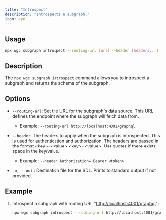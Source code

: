 ```yaml
---
title: "Introspect"
description: "Introspects a subgraph."
icon: eye
---
```


## Usage

```bash
npx wgc subgraph introspect --routing-url [url] --header [headers...]
```

## Description

The `npx wgc subgraph introspect` command allows you to introspect a subgraph and returns the schema of the subgraph.

## **Options**

* `--routing-url`: Set the URL for the subgraph's data source. This URL defines the endpoint where the subgraph will fetch data from.

  * Example: `--routing-url http://localhost:4001/graphql`

* `--header`: The headers to apply when the subgraph is introspected. This is used for authentication and authorization. The headers are passed in the format \<key>=\<value> \<key>=\<value>. Use quotes if there exists space in the key/value.

  * Example: `--header Authorization='Bearer <token>'`

* `-o, --out` : Destination file for the SDL. Prints to standard output if not provided.

## **Example**

1. Introspect a subgraph with routing URL "[http://localhost:4001/graphql](http://localhost:4001/graphql)":

   ```bash
   npx wgc subgraph introspect --routing-url http://localhost:4001/graphql
   ```

